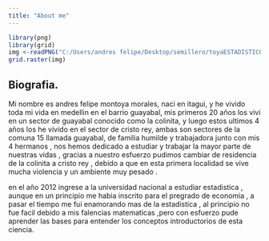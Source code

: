 ```yaml
---
title: "About me"
---
```

```r
library(png)
library(grid)
img <-readPNG("C:/Users/andres felipe/Desktop/semillero/toyaESTADISTICO.github.io/media/andrescat.png")
grid.raster(img)
```


  

## Biografia.

Mi nombre es andres felipe montoya morales, naci en itagui, y he vivido toda mi vida en medellin en el barrio guayabal, mis primeros 20 años los vivi en un sector de guayabal conocido como la colinita, y luego estos ultimos 4 años los he vivido en el sector de cristo rey, ambas son sectores de la comuna 15 llamada guayabal, de familia humilde y trabajadora junto con mis 4 hermanos , nos hemos dedicado a estudiar y trabajar la mayor parte de nuestras vidas , gracias a nuestro esfuerzo pudimos cambiar de residencia de la colinita a cristo rey , debido a que en esta primera localidad se vive mucha violencia y un ambiente muy pesado .

en el año 2012 ingrese a la universidad nacional a estudiar estadistica , aunque en un principio me habia inscrito para el pregrado de economia , a pasar el tiempo me fui enamorando mas de la estadistica , al principio no fue facil debido a mis falencias matematicas ,pero con esfuerzo pude aprender las bases para entender los conceptos introductorios de esta ciencia. 


